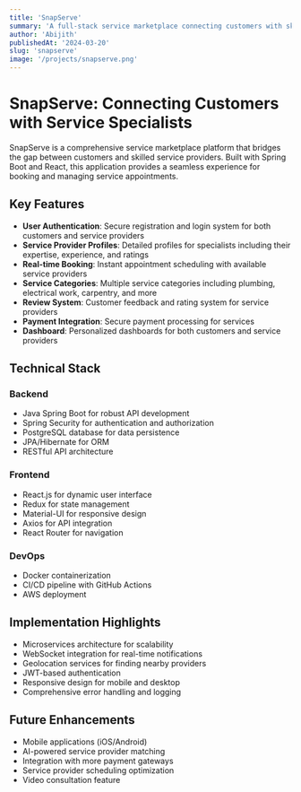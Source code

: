 ```yaml
---
title: 'SnapServe'
summary: 'A full-stack service marketplace connecting customers with skilled specialists'
author: 'Abijith'
publishedAt: '2024-03-20'
slug: 'snapserve'
image: '/projects/snapserve.png'
---
```


# SnapServe: Connecting Customers with Service Specialists

SnapServe is a comprehensive service marketplace platform that bridges the gap between customers and skilled service providers. Built with Spring Boot and React, this application provides a seamless experience for booking and managing service appointments.

## Key Features

- **User Authentication**: Secure registration and login system for both customers and service providers
- **Service Provider Profiles**: Detailed profiles for specialists including their expertise, experience, and ratings
- **Real-time Booking**: Instant appointment scheduling with available service providers
- **Service Categories**: Multiple service categories including plumbing, electrical work, carpentry, and more
- **Review System**: Customer feedback and rating system for service providers
- **Payment Integration**: Secure payment processing for services
- **Dashboard**: Personalized dashboards for both customers and service providers

## Technical Stack

### Backend
- Java Spring Boot for robust API development
- Spring Security for authentication and authorization
- PostgreSQL database for data persistence
- JPA/Hibernate for ORM
- RESTful API architecture

### Frontend
- React.js for dynamic user interface
- Redux for state management
- Material-UI for responsive design
- Axios for API integration
- React Router for navigation

### DevOps
- Docker containerization
- CI/CD pipeline with GitHub Actions
- AWS deployment

## Implementation Highlights

- Microservices architecture for scalability
- WebSocket integration for real-time notifications
- Geolocation services for finding nearby providers
- JWT-based authentication
- Responsive design for mobile and desktop
- Comprehensive error handling and logging

## Future Enhancements

- Mobile applications (iOS/Android)
- AI-powered service provider matching
- Integration with more payment gateways
- Service provider scheduling optimization
- Video consultation feature